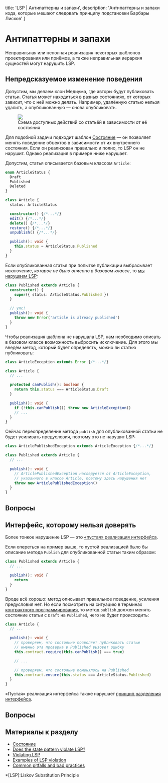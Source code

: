 
  title: 'LSP | Антипаттерны и запахи',
  description: 'Антипаттерны и запахи кода, которые мешают следовать принципу подстановки Барбары Лисков'
}


# Антипаттерны и запахи

Неправильная или неполная реализация некоторых шаблонов проектирования или приёмов, а также неправильная иерархия сущностей могут нарушить LSP.

## Непредсказуемое изменение поведения

Допустим, мы делаем клон Медиума, где авторы будут публиковать статьи. Статья может находиться в разных состояниях, от которых зависит, что с ней можно делать. Например, удалённую статью нельзя удалить, а опубликованную — снова опубликовать.

<Figure>
  <img src='/static/lsp-violation.svg' />
  <figcaption>Схема доступных действий со статьёй в зависимости от её состояния</figcaption>
</Figure>

Для подобной задачи подходит шаблон [Cостояние](https://refactoring.guru/ru/design-patterns/state) — он позволяет менять поведение объектов в зависимости от их внутреннего состояния. Если он реализован правильно и полно, то LSP он не нарушит. Однако реализация в примере ниже нарушает.

Допустим, статья описывается базовым классом `Article`:

```ts
enum ArticleStatus {
  Draft
  Published
  Deleted
}

class Article {
  status: ArticleStatus

  constructor() {/*...*/}
  edit() {/*...*/}
  delete() {/*...*/}
  restore() {/*...*/}
  unpublish() {/*...*/}

  publish(): void {
    this.status = ArticleStatus.Published
  }
}
```

Если опубликованная статья при попытке публикации выбрасывает исключение, _которое не было описано в базовом классе_, то [мы нарушаем LSP](https://softwareengineering.stackexchange.com/questions/170138/is-this-a-violation-of-the-liskov-substitution-principle):

```ts
class Published extends Article {
  constructor() {
    super({ status: ArticleStatus.Published })
  }

  // упс!
  publish(): void {
    throw new Error('article is already published')
  }
}
```

Чтобы реализация шаблона не нарушала LSP, нам необходимо описать в базовом классе возможность выбросить исключение. Для этого мы введём метод, который будет определять, можно ли статью публиковать:

```ts
class ArticleException extends Error {/*...*/}

class Article {
  // ...

  protected canPublish(): boolean {
    return this.status === ArticleStatus.Draft
  }

  publish(): void {
    if (!this.canPublish()) throw new ArticleException()
    // ...
  }
}
```

Сейчас переопределение метода `publish` для опубликованной статьи не будет усиливать предусловия, поэтому это не нарушит LSP:

```ts
class ArticlePublishedException extends ArticleException {/*...*/}

class Published extends Article {
  // ...

  publish(): void {
    // ArticlePublishedException наследуется от ArticleException,
    // указанного в классе Article, поэтому здесь нарушения нет
    throw new ArticlePublishedException()
  }
}
```

## Вопросы
<Quiz name='lsp-anti-1' />
<Quiz name='lsp-anti-2' />

## Интерфейс, которому нельзя доверять

Более тонкое нарушение LSP — это [«пустая» реализация интерфейса](https://stackoverflow.com/questions/20861107/can-anyone-provide-an-example-of-the-liskov-substitution-principle-lsp-using-v).

Если опереться на пример выше, то пустой реализацией было бы описание метода `Publish` для опубликованной статьи таким образом:

```ts
class Published extends Article {
  // ...

  publish(): void {
    return
  }
}
```

Вроде всё хорошо: метод описывает правильное поведение, усиления предусловия нет. Но если посмотреть на ситуацию в терминах [контрактного программирования](/lsp/patterns), то метод `publish` должен менять состояние статьи с `Draft` на `Published`, чего не будет происходить:

```ts
class Article {
  // ...

  publish(): void {
    // проверяем, что состояние позволяет публиковать статью
    // именно эта проверка в Published вызовет ошибку
    this.contract.require(this.canPublish() === true)

    // ...

    // проверяем, что состояние поменялось на Published
    this.contract.ensure(this.status === ArticleStatus.Published)
  }
}
```

«Пустая» реализация интерфейса также нарушает [принцип разделения интерфейса](/isp).

## Вопросы
<Quiz name='lsp-anti-3' />
<Quiz name='lsp-anti-4' />

## Материалы к разделу
- [Состояние](https://refactoring.guru/ru/design-patterns/state)
- [Does the state pattern violate LSP?](https://softwareengineering.stackexchange.com/questions/181922/does-the-state-pattern-violate-liskov-substitution-principle)
- [Violating LSP](https://www.codeproject.com/Articles/648987/Violating-Liskov-Substitution-Principle-LSP)
- [Examples of LSP violation](https://stackoverflow.com/questions/20861107/can-anyone-provide-an-example-of-the-liskov-substitution-principle-lsp-using-v)
- [Common pitfalls and bad practices](https://medium.com/@ipapikas/solid-series-3-5-liskov-substitution-principle-c71500ce9d29)

*[LSP]:Liskov Substitution Principle
